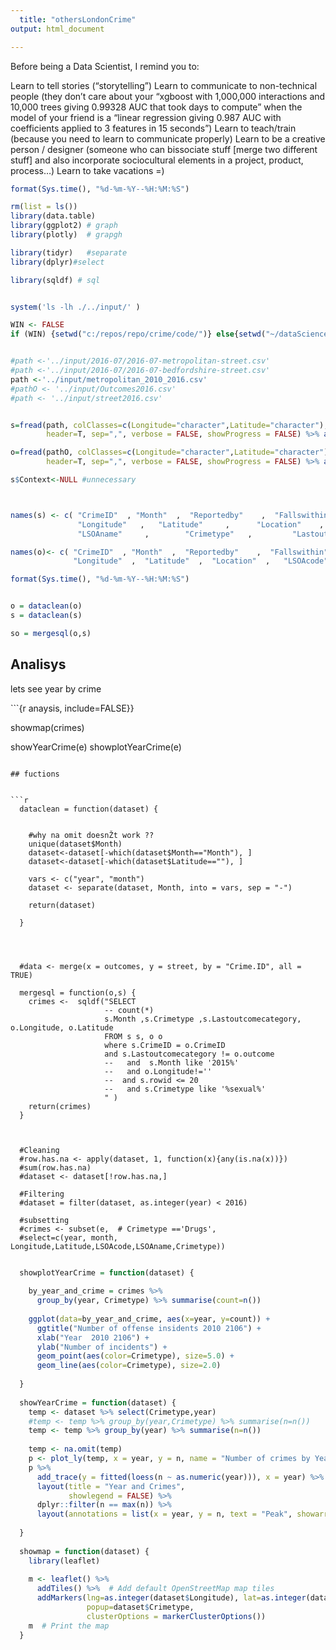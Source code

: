 ```yaml
---
  title: "othersLondonCrime"
output: html_document

---
```

  
  Before being a Data Scientist, I remind you to:
  
  Learn to tell stories ("storytelling")
Learn to communicate to non-technical people
(they don't care about your "xgboost with 1,000,000 interactions and 10,000 trees giving 0.99328 AUC that took days to compute" when the model of your friend is a "linear regression giving 0.987 AUC with coefficients applied to 3 features in 15 seconds")
 Learn to teach/train (because you need to learn to communicate properly)
Learn to be a creative person / designer (someone who can bissociate stuff [merge two different stuff] and also incorporate sociocultural elements in a project, product, process...)
Learn to take vacations =)
                                              
                                              
```r
format(Sys.time(), "%d-%m-%Y--%H:%M:%S")

rm(list = ls())
library(data.table)
library(ggplot2) # graph
library(plotly)  # grapgh

library(tidyr)   #separate
library(dplyr)#select

library(sqldf) # sql


system('ls -lh ./../input/' )

WIN <- FALSE
if (WIN) {setwd("c:/repos/repo/crime/code/")} else{setwd("~/dataScience/projects/repo/crime/code/")}


#path <-'../input/2016-07/2016-07-metropolitan-street.csv'
#path <-'../input/2016-07/2016-07-bedfordshire-street.csv'
path <-'../input/metropolitan_2010_2016.csv'
#pathO <- '../input/Outcomes2016.csv'
#path <- '../input/street2016.csv'


s=fread(path, colClasses=c(Longitude="character",Latitude="character"),
        header=T, sep=",", verbose = FALSE, showProgress = FALSE) %>% as.data.frame() # SILENCE

o=fread(pathO, colClasses=c(Longitude="character",Latitude="character"),
        header=T, sep=",", verbose = FALSE, showProgress = FALSE) %>% as.data.frame() # SILENCE

s$Context<-NULL #unnecessary



names(s) <- c( "CrimeID"  , "Month"  ,  "Reportedby"    ,  "Fallswithin" ,  
               "Longitude"   ,   "Latitude"     ,      "Location"    ,    "LSOAcode"     ,       
               "LSOAname"     ,        "Crimetype"   ,         "Lastoutcomecategory")

names(o)<- c( "CrimeID"  , "Month"  ,  "Reportedby"    ,  "Fallswithin" ,  
              "Longitude"  ,  "Latitude"  ,  "Location"  ,   "LSOAcode"     , "LSOAname"  , "Outcome")

format(Sys.time(), "%d-%m-%Y--%H:%M:%S")



```



```r

o = dataclean(o)
s = dataclean(s)

so = mergesql(o,s)

```





## Analisys

lets see year by crime


```{r anaysis, include=FALSE}}
  
  showmap(crimes)
  
  showYearCrime(e)
  showplotYearCrime(e)
```

## fuctions

  
```r

  dataclean = function(dataset) {
    
    
    #why na omit doesnŽt work ??
    unique(dataset$Month)
    dataset<-dataset[-which(dataset$Month=="Month"), ] 
    dataset<-dataset[-which(dataset$Latitude==""), ] 
    
    vars <- c("year", "month")
    dataset <- separate(dataset, Month, into = vars, sep = "-")
    
    return(dataset)
    
  }
  
  
  
  
  #data <- merge(x = outcomes, y = street, by = "Crime.ID", all = TRUE)
  
  mergesql = function(o,s) {
    crimes <-  sqldf("SELECT 
                     -- count(*)
                     s.Month ,s.Crimetype ,s.Lastoutcomecategory,  o.Longitude, o.Latitude 
                     FROM s s, o o
                     where s.CrimeID = o.CrimeID 
                     and s.Lastoutcomecategory != o.outcome
                     --   and  s.Month like '2015%'
                     --   and o.Longitude!=''
                     --  and s.rowid <= 20
                     --   and s.Crimetype like '%sexual%'
                     " )
    return(crimes)
  }
  
  

  #Cleaning  
  #row.has.na <- apply(dataset, 1, function(x){any(is.na(x))})
  #sum(row.has.na)
  #dataset <- dataset[!row.has.na,]
  
  #Filtering   
  #dataset = filter(dataset, as.integer(year) < 2016)
  
  #subsetting
  #crimes <- subset(e,  # Crimetype =='Drugs',
  #select=c(year, month,  Longitude,Latitude,LSOAcode,LSOAname,Crimetype)) 
  
  ```
  
  
```r
  
  
  
  showplotYearCrime = function(dataset) {
    
    by_year_and_crime = crimes %>%
      group_by(year, Crimetype) %>% summarise(count=n())
    
    ggplot(data=by_year_and_crime, aes(x=year, y=count)) +
      ggtitle("Number of offense insidents 2010 2106") +
      xlab("Year  2010 2106") +
      ylab("Number of incidents") + 
      geom_point(aes(color=Crimetype), size=5.0) + 
      geom_line(aes(color=Crimetype), size=2.0)
    
  }
  
  showYearCrime = function(dataset) {
    temp <- dataset %>% select(Crimetype,year)
    #temp <- temp %>% group_by(year,Crimetype) %>% summarise(n=n())
    temp <- temp %>% group_by(year) %>% summarise(n=n())
    
    temp <- na.omit(temp)
    p <- plot_ly(temp, x = year, y = n, name = "Number of crimes by Year")
    p %>%
      add_trace(y = fitted(loess(n ~ as.numeric(year))), x = year) %>%
      layout(title = "Year and Crimes",
             showlegend = FALSE) %>%
      dplyr::filter(n == max(n)) %>%
      layout(annotations = list(x = year, y = n, text = "Peak", showarrow = T))
    
  }
  
  showmap = function(dataset) {
    library(leaflet)
    
    m <- leaflet() %>%
      addTiles() %>%  # Add default OpenStreetMap map tiles
      addMarkers(lng=as.integer(dataset$Longitude), lat=as.integer(dataset$Latitude),
                 popup=dataset$Crimetype,
                 clusterOptions = markerClusterOptions())
    m  # Print the map
  }
  ```
  